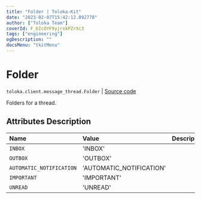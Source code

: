 ```yaml
---
title: "Folder | Toloka-Kit"
date: "2023-02-07T15:42:12.892778"
author: ["Toloka Team"]
coverId: F_bIcOYF9yjrxkPZrXc3
tags: ["engineering"]
ogDescription: ""
docsMenu: "tkitMenu"
---
```


# Folder
`toloka.client.message_thread.Folder` | [Source code](https://github.com/Toloka/toloka-kit/blob/v1.1.3/src/client/message_thread.py#L35)

Folders for a thread.

## Attributes Description

| Name | Value | Description |
| :------| :-----------| :----------| 
`INBOX`|'INBOX'|
`OUTBOX`|'OUTBOX'|
`AUTOMATIC_NOTIFICATION`|'AUTOMATIC_NOTIFICATION'|
`IMPORTANT`|'IMPORTANT'|
`UNREAD`|'UNREAD'|